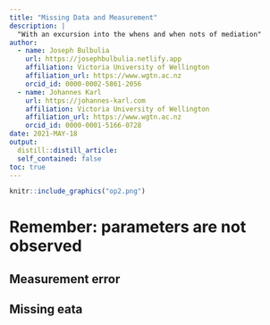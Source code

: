```yaml
---
title: "Missing Data and Measurement"
description: |
  "With an excursion into the whens and when nots of mediation"
author:
  - name: Joseph Bulbulia
    url: https://josephbulbulia.netlify.app
    affiliation: Victoria University of Wellington
    affiliation_url: https://www.wgtn.ac.nz
    orcid_id: 0000-0002-5861-2056
  - name: Johannes Karl
    url: https://johannes-karl.com
    affiliation: Victoria University of Wellington
    affiliation_url: https://www.wgtn.ac.nz
    orcid_id: 0000-0001-5166-0728
date: 2021-MAY-18
output:
  distill::distill_article:
  self_contained: false
toc: true
---
```



```r
knitr::include_graphics("op2.png")
```

# Remember: parameters are not observed

## Measurement error

## Missing eata



